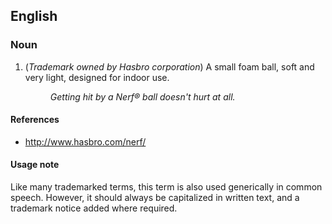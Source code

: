 ==English==

=== Noun ===

# (''Trademark owned by Hasbro corporation'') A small foam ball, soft and very light, designed for indoor use.
#: ''Getting hit by a Nerf® ball doesn't hurt at all.''

==== References ====
* http://www.hasbro.com/nerf/

==== Usage note ====

Like many trademarked terms, this term is also used generically in common speech.  However, it should always be capitalized in written text, and a trademark notice added where required.